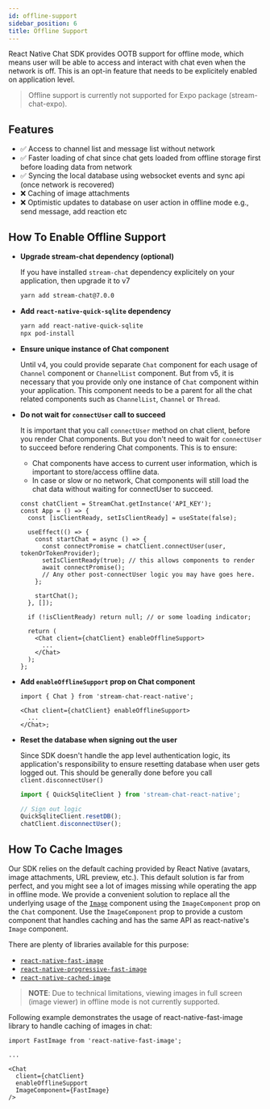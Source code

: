 ```yaml
---
id: offline-support
sidebar_position: 6
title: Offline Support
---
```


React Native Chat SDK provides OOTB support for offline mode, which means user will be able to access and interact
with chat even when the network is off. This is an opt-in feature that needs to be explicitely enabled on application
level.

> Offline support is currently not supported for Expo package (stream-chat-expo).

## Features

- ✅ Access to channel list and message list without network
- ✅ Faster loading of chat since chat gets loaded from offline storage first before loading data from network
- ✅ Syncing the local database using websocket events and sync api (once network is recovered)
- ❌ Caching of image attachments
- ❌ Optimistic updates to database on user action in offline mode e.g., send message, add reaction etc

## How To Enable Offline Support

- **Upgrade stream-chat dependency (optional)**

  If you have installed `stream-chat` dependency explicitely on your application, then upgrade it to v7

  ```bash
  yarn add stream-chat@7.0.0
  ```

- **Add `react-native-quick-sqlite` dependency**

  ```bash
  yarn add react-native-quick-sqlite
  npx pod-install
  ```

- **Ensure unique instance of Chat component**

  Until v4, you could provide separate `Chat` component for each usage of `Channel` component or `ChannelList` component.
  But from v5, it is necessary that you provide only one instance of `Chat` component within your application.
  This component needs to be a parent for all the chat related components such as `ChannelList`, `Channel` or `Thread`.

- **Do not wait for `connectUser` call to succeed**

  It is important that you call `connectUser` method on chat client, before you render Chat components.
  But you don't need to wait for `connectUser` to succeed before rendering Chat components. This is to ensure:

  - Chat components have access to current user information, which is important to store/access offline data.
  - In case or slow or no network, Chat components will still load the chat data without waiting for connectUser to succeed.

  ```tsx {7,8,16}
  const chatClient = StreamChat.getInstance('API_KEY');
  const App = () => {
    const [isClientReady, setIsClientReady] = useState(false);

    useEffect(() => {
      const startChat = async () => {
        const connectPromise = chatClient.connectUser(user, tokenOrTokenProvider);
        setIsClientReady(true); // this allows components to render
        await connectPromise();
        // Any other post-connectUser logic you may have goes here.
      };

      startChat();
    }, []);

    if (!isClientReady) return null; // or some loading indicator;

    return (
      <Chat client={chatClient} enableOfflineSupport>
        ...
      </Chat>
    );
  };
  ```

- **Add `enableOfflineSupport` prop on Chat component**

  ```tsx
  import { Chat } from 'stream-chat-react-native';

  <Chat client={chatClient} enableOfflineSupport>
    ...
  </Chat>;
  ```

- **Reset the database when signing out the user**

  Since SDK doesn't handle the app level authentication logic, its application's responsibility
  to ensure resetting database when user gets logged out. This should be generally done before you
  call `client.disconnectUser()`

  ```jsx
  import { QuickSqliteClient } from 'stream-chat-react-native';

  // Sign out logic
  QuickSqliteClient.resetDB();
  chatClient.disconnectUser();
  ```

## How To Cache Images

Our SDK relies on the default caching provided by React Native (avatars, image attachments, URL preview, etc.).
This default solution is far from perfect, and you might see a lot of images missing while operating the app in offline mode.
We provide a convenient solution to replace all the underlying usage of the [`Image`](https://reactnative.dev/docs/next/image) component using the `ImageComponent` prop on the `Chat` component.
Use the `ImageComponent` prop to provide a custom component that handles caching and has the same API as react-native's `Image` component.

There are plenty of libraries available for this purpose:

- [`react-native-fast-image`](https://www.npmjs.com/package/react-native-fast-image)
- [`react-native-progressive-fast-image`](https://www.npmjs.com/package/@freakycoder/react-native-progressive-fast-image)
- [`react-native-cached-image`](https://www.npmjs.com/package/react-native-cached-image)

> **NOTE**: Due to technical limitations, viewing images in full screen (image viewer) in offline mode is not currently supported.

Following example demonstrates the usage of react-native-fast-image library to handle caching of images in chat:

```tsx
import FastImage from 'react-native-fast-image';

...

<Chat
  client={chatClient}
  enableOfflineSupport
  ImageComponent={FastImage}
/>
```
